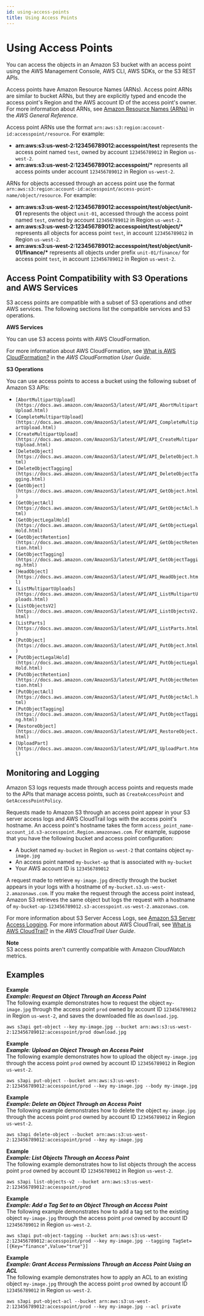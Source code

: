 ```yaml
---
id: using-access-points
title: Using Access Points
---
```

# Using Access Points<a name="using-access-points"></a>

You can access the objects in an Amazon S3 bucket with an access point using the AWS Management Console, AWS CLI, AWS SDKs, or the S3 REST APIs\.

Access points have Amazon Resource Names \(ARNs\)\. Access point ARNs are similar to bucket ARNs, but they are explicitly typed and encode the access point's Region and the AWS account ID of the access point's owner\. For more information about ARNs, see [Amazon Resource Names \(ARNs\)](https://docs.aws.amazon.com/general/latest/gr/aws-arns-and-namespaces.html) in the *AWS General Reference*\.

Access point ARNs use the format `arn:aws:s3:region:account-id:accesspoint/resource`\. For example:
+ **arn:aws:s3:us\-west\-2:123456789012:accesspoint/test** represents the access point named `test`, owned by account `123456789012` in Region `us-west-2`\.
+ **arn:aws:s3:us\-west\-2:123456789012:accesspoint/\*** represents all access points under account `123456789012` in Region `us-west-2`\.

ARNs for objects accessed through an access point use the format `arn:aws:s3:region:account-id:accesspoint/access-point-name/object/resource`\. For example:
+ **arn:aws:s3:us\-west\-2:123456789012:accesspoint/test/object/unit\-01** represents the object `unit-01`, accessed through the access point named `test`, owned by account `123456789012` in Region `us-west-2`\.
+ **arn:aws:s3:us\-west\-2:123456789012:accesspoint/test/object/\*** represents all objects for access point `test`, in account `123456789012` in Region `us-west-2`\.
+ **arn:aws:s3:us\-west\-2:123456789012:accesspoint/test/object/unit\-01/finance/\*** represents all objects under prefix `unit-01/finance/` for access point `test`, in account `123456789012` in Region `us-west-2`\.

## Access Point Compatibility with S3 Operations and AWS Services<a name="access-points-service-api-support"></a>

S3 access points are compatible with a subset of S3 operations and other AWS services\. The following sections list the compatible services and S3 operations\.

**AWS Services**

You can use S3 access points with AWS CloudFormation\.

For more information about AWS CloudFormation, see [What is AWS CloudFormation?](https://docs.aws.amazon.com/AWSCloudFormation/latest/UserGuide/Welcome.html) in the *AWS CloudFormation User Guide*\.

**S3 Operations**

You can use access points to access a bucket using the following subset of Amazon S3 APIs:
+ `[AbortMultipartUpload](https://docs.aws.amazon.com/AmazonS3/latest/API/API_AbortMultipartUpload.html)`
+ `[CompleteMultipartUpload](https://docs.aws.amazon.com/AmazonS3/latest/API/API_CompleteMultipartUpload.html)`
+ `[CreateMultipartUpload](https://docs.aws.amazon.com/AmazonS3/latest/API/API_CreateMultipartUpload.html)`
+ `[DeleteObject](https://docs.aws.amazon.com/AmazonS3/latest/API/API_DeleteObject.html)`
+ `[DeleteObjectTagging](https://docs.aws.amazon.com/AmazonS3/latest/API/API_DeleteObjectTagging.html)`
+ `[GetObject](https://docs.aws.amazon.com/AmazonS3/latest/API/API_GetObject.html)`
+ `[GetObjectAcl](https://docs.aws.amazon.com/AmazonS3/latest/API/API_GetObjectAcl.html)`
+ `[GetObjectLegalHold](https://docs.aws.amazon.com/AmazonS3/latest/API/API_GetObjectLegalHold.html)`
+ `[GetObjectRetention](https://docs.aws.amazon.com/AmazonS3/latest/API/API_GetObjectRetention.html)`
+ `[GetObjectTagging](https://docs.aws.amazon.com/AmazonS3/latest/API/API_GetObjectTagging.html)`
+ `[HeadObject](https://docs.aws.amazon.com/AmazonS3/latest/API/API_HeadObject.html)`
+ `[ListMultipartUploads](https://docs.aws.amazon.com/AmazonS3/latest/API/API_ListMultipartUploads.html)`
+ `[ListObjectsV2](https://docs.aws.amazon.com/AmazonS3/latest/API/API_ListObjectsV2.html)`
+ `[ListParts](https://docs.aws.amazon.com/AmazonS3/latest/API/API_ListParts.html)`
+ `[PutObject](https://docs.aws.amazon.com/AmazonS3/latest/API/API_PutObject.html)`
+ `[PutObjectLegalHold](https://docs.aws.amazon.com/AmazonS3/latest/API/API_PutObjectLegalHold.html)`
+ `[PutObjectRetention](https://docs.aws.amazon.com/AmazonS3/latest/API/API_PutObjectRetention.html)`
+ `[PutObjectAcl](https://docs.aws.amazon.com/AmazonS3/latest/API/API_PutObjectAcl.html)`
+ `[PutObjectTagging](https://docs.aws.amazon.com/AmazonS3/latest/API/API_PutObjectTagging.html)`
+ `[RestoreObject](https://docs.aws.amazon.com/AmazonS3/latest/API/API_RestoreObject.html)`
+ `[UploadPart](https://docs.aws.amazon.com/AmazonS3/latest/API/API_UploadPart.html)`

## Monitoring and Logging<a name="access-points-monitoring-logging"></a>

Amazon S3 logs requests made through access points and requests made to the APIs that manage access points, such as `CreateAccessPoint` and `GetAccessPointPolicy`\.

Requests made to Amazon S3 through an access point appear in your S3 server access logs and AWS CloudTrail logs with the access point's hostname\. An access point's hostname takes the form `access_point_name-account_id.s3-accesspoint.Region.amazonaws.com`\. For example, suppose that you have the following bucket and access point configuration:
+ A bucket named `my-bucket` in Region `us-west-2` that contains object `my-image.jpg`
+ An access point named `my-bucket-ap` that is associated with `my-bucket`
+ Your AWS account ID is `123456789012`

A request made to retrieve `my-image.jpg` directly through the bucket appears in your logs with a hostname of `my-bucket.s3.us-west-2.amazonaws.com`\. If you make the request through the access point instead, Amazon S3 retrieves the same object but logs the request with a hostname of `my-bucket-ap-123456789012.s3-accesspoint.us-west-2.amazonaws.com`\.

For more information about S3 Server Access Logs, see [Amazon S3 Server Access Logging](ServerLogs.mdx)\. For more information about AWS CloudTrail, see [What is AWS CloudTrail?](https://docs.aws.amazon.com/awscloudtrail/latest/userguide/cloudtrail-user-guide.html) in the *AWS CloudTrail User Guide*\.

**Note**  
S3 access points aren't currently compatible with Amazon CloudWatch metrics\.

## Examples<a name="access-points-usage-examples"></a>

**Example**  
***Example: Request an Object Through an Access Point***  
The following example demonstrates how to request the object `my-image.jpg` through the access point `prod` owned by account ID `123456789012` in Region `us-west-2`, and saves the downloaded file as `download.jpg`\.  

```
aws s3api get-object --key my-image.jpg --bucket arn:aws:s3:us-west-2:123456789012:accesspoint/prod download.jpg
```

**Example**  
***Example: Upload an Object Through an Access Point***  
The following example demonstrates how to upload the object `my-image.jpg` through the access point `prod` owned by account ID `123456789012` in Region `us-west-2`\.  

```
aws s3api put-object --bucket arn:aws:s3:us-west-2:123456789012:accesspoint/prod --key my-image.jpg --body my-image.jpg
```

**Example**  
***Example: Delete an Object Through an Access Point***  
The following example demonstrates how to delete the object `my-image.jpg` through the access point `prod` owned by account ID `123456789012` in Region `us-west-2`\.  

```
aws s3api delete-object --bucket arn:aws:s3:us-west-2:123456789012:accesspoint/prod --key my-image.jpg
```

**Example**  
***Example: List Objects Through an Access Point***  
The following example demonstrates how to list objects through the access point `prod` owned by account ID `123456789012` in Region `us-west-2`\.  

```
aws s3api list-objects-v2 --bucket arn:aws:s3:us-west-2:123456789012:accesspoint/prod
```

**Example**  
***Example: Add a Tag Set to an Object Through an Access Point***  
The following example demonstrates how to add a tag set to the existing object `my-image.jpg` through the access point `prod` owned by account ID `123456789012` in Region `us-west-2`\.  

```
aws s3api put-object-tagging --bucket arn:aws:s3:us-west-2:123456789012:accesspoint/prod --key my-image.jpg --tagging TagSet=[{Key="finance",Value="true"}]
```

**Example**  
***Example: Grant Access Permissions Through an Access Point Using an ACL***  
The following example demonstrates how to apply an ACL to an existing object `my-image.jpg` through the access point `prod` owned by account ID `123456789012` in Region `us-west-2`\.  

```
aws s3api put-object-acl --bucket arn:aws:s3:us-west-2:123456789012:accesspoint/prod --key my-image.jpg --acl private
```